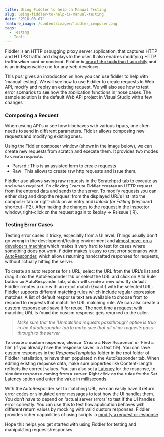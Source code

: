 ```yaml
---
title: Using Fiddler to help in Manual Testing
slug: using-fiddler-to-help-in-manual-testing
date: '2016-03-07'
feature_image: /content/images/fiddler_composer.png
tags:
  - Testing
  - Tools
---
```

Fiddler is an HTTP debugging proxy server application, that captures HTTP and HTTPS traffic and displays to the user. It also enables modifying HTTP traffic when sent or received. Fiddler is [one of the tools that I use daily](/blog/tools-that-I-use/) and is an indispensable one for any web developer.

This post gives an introduction on how you can use fiddler to help with 'manual testing'. We will see how to use Fiddler to create requests to Web API, modify and replay an existing request. We will also see how to test error scenarios to see how the application functions in those cases. The sample solution is the default Web API project in Visual Studio with a few changes.

### Composing a Request

When testing API's to see how it behaves with various inputs, one often needs to send in different parameters. Fiddler allows composing new requests and modifying existing ones.

Using the Fiddler composer window (shown in the image below), we can create new requests from scratch and execute them. It provides two modes to create requests:

-   Parsed : This is an assisted form to create requests
-   Raw : This allows to create raw http requests and issue them.

Fiddler also allows saving raw requests in the Scratchpad tab to execute as and when required. On clicking Execute Fiddler creates an HTTP request from the entered data and sends to the server. To modify requests you can either drag and drop the request from the displayed URL's list into the composer tab or right-click on an entry and _Unlock for Editing_ (keyboard shortcut - F2). After making the changes to the request in the Inspector window, right-click on the request again to Replay -> Reissue ( R).

<ImageCard src="/content/images/fiddler_composer.png" alt="Fiddler Composer tab" />

### Testing Error Cases

Testing error cases is tricky, especially from a UI level. Things usually don't go wrong in the development/testing environment and [almost never on a developers machine](http://blog.codinghorror.com/the-works-on-my-machine-certification-program/) which makes it very hard to test for cases where something does not work. Fiddler makes it easy to test error scenarios with [AutoResponder](http://docs.telerik.com/fiddler/KnowledgeBase/AutoResponder), which allows returning handcrafted responses for requests, without actually hitting the server.

To create an auto response for a URL, select the URL from the URL's list and drag it into the AutoResponder tab or select the URL and click on Add Rule button on AutoResponder tab, which will create a new rule. By default Fiddler creates a rule with an exact match (Exact:) with the selected URL. Fiddler supports different [matching rules](http://docs.telerik.com/fiddler/KnowledgeBase/AutoResponder#matching-rules) which include regular expression matches. A list of default response text are available to choose from to respond to requests that match the URL matching rule. We can also create a custom response and save it for reuse. The next time a request with matching URL is found the custom response gets returned to the caller.

> _Make sure that the 'Unmatched requests passthrough' option is true in the AutoResponder tab to make sure that all other requests pass through to the server._

<ImageCard src="/content/images/fiddler_autoresponder.png" alt="Fiddler AutoResponder tab" />

To create a custom response, choose 'Create a New Response' or 'Find a file' (if you already have the response saved in a text file). You can save custom responses in the _ResponseTemplates_ folder in the root folder of Fiddler installation, to have them populated in the AutoResponder tab. When editing existing response data, make sure properties like Content-Length reflects the correct values. You can also set a [Latency](http://docs.telerik.com/fiddler/KnowledgeBase/AutoResponder#latency) for the response, to simulate response coming from a server. RIght click on the rules for the Set Latency option and enter the value in milliseconds.

With the AutoResponder set to matching URL, we can easily have it return error codes or simulated error messages to test how the UI handles them. You don't have to depend on 'actual server errors' to test if the UI handles error correctly. You can use this to test how application behaves with different return values by mocking with valid custom responses. Fiddler provides richer capabilities of using scripts to [modify a request or response](http://docs.telerik.com/fiddler/KnowledgeBase/FiddlerScript/ModifyRequestOrResponse).

Hope this helps you get started with using Fiddler for testing and manipulating requests/responses.
